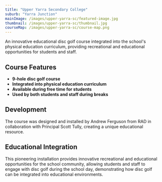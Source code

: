 ```yaml
---
title: "Upper Yarra Secondary College"
suburb: "Yarra Junction"
mainImage: /images/upper-yarra-sc/featured-image.jpg
thumbnail: /images/upper-yarra-sc/thumbnail.jpg
courseMap: /images/upper-yarra-sc/course-map.png
---
```


An innovative educational disc golf course integrated into the school's physical education curriculum, providing recreational and educational opportunities for students and staff.

## Course Features
- **9-hole disc golf course**
- **Integrated into physical education curriculum**
- **Available during free time for students**
- **Used by both students and staff during breaks**

## Development
The course was designed and installed by Andrew Ferguson from RAD in collaboration with Principal Scott Tully, creating a unique educational resource.

## Educational Integration
This pioneering installation provides innovative recreational and educational opportunities for the school community, allowing students and staff to engage with disc golf during the school day, demonstrating how disc golf can be integrated into educational environments.